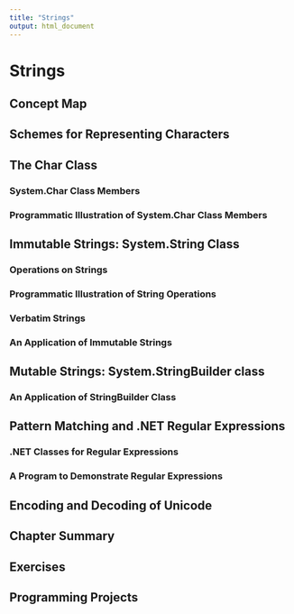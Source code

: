 ```yaml
---
title: "Strings"
output: html_document
---
```

# Strings

## Concept Map 
## Schemes for Representing Characters 
## The Char Class 
### System.Char Class Members 
### Programmatic Illustration of System.Char Class Members 
## Immutable Strings: System.String Class
### Operations on Strings 
### Programmatic Illustration of String Operations 
### Verbatim Strings 
### An Application of Immutable Strings 
## Mutable Strings: System.StringBuilder class 
### An Application of StringBuilder Class 
## Pattern Matching and .NET Regular Expressions 
### .NET Classes for Regular Expressions 
### A Program to Demonstrate Regular Expressions 
## Encoding and Decoding of Unicode 
## Chapter Summary 
## Exercises
## Programming Projects